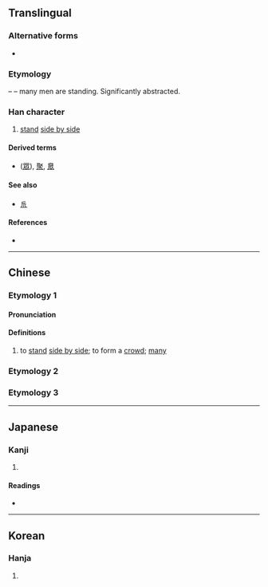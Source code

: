 {{character info/new}}
{{also|㐺|众}}
==Translingual==

===Alternative forms===
* {{l|mul|㐺}}

===Etymology===
{{Han simp|㐺}} – {{Han compound|人|人|人|t1=man|ls=ic}} – many men are standing. Significantly abstracted.

===Han character===
{{Han char|rn=4|rad=丿|as=05|sn=6|four=|canj=OHHO}}

# [[stand]] [[side by side]]

====Derived terms====
* {{l|mul|衆}} ([[眾]]), [[聚]], [[臮]]

====See also====
* {{l|mul|衣}} [[𠂢]] <!-- graphically similar -->

====References====
* {{Han ref|kx=0082.150|dkj=00139|dj=0166.100|hdz=10038.050|uh=4E51|ud=20049}}

----

==Chinese==

===Etymology 1===
{{zh-forms|alt=众,㐺}}

====Pronunciation====
{{zh-pron
|m=yín
|c=jam4
|mc=y
|oc=y
|ma=
|cat=v
}}

====Definitions====
{{zh-hanzi}}

# to [[stand]] [[side by side]]; to form a [[crowd]]; [[many]]

===Etymology 2===
{{zh-see|攀|v}}

===Etymology 3===
{{zh-see|眾|v}}

----

==Japanese==

===Kanji===
{{ja-kanji|grade=|rs=丿05}}

# {{defn|lang=ja|sort=丿05}}

====Readings====
* {{ja-readings|on=[[ぎん]] (gin), [[ごん]] (gon)|kun=[[ならびたつ]] (narabitatsu)}}

----

==Korean==

===Hanja===
{{ko-hanja|hangeul=임|rv=im|mr=im}}

# {{defn|lang=ko|sort=丿05}}